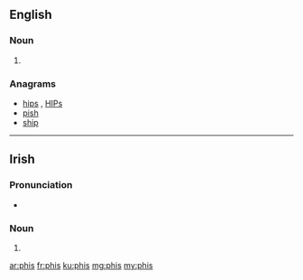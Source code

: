 ==English==

===Noun===
{{head|en|plural}}

# {{plural of|phi|lang=en}}

===Anagrams===
* [[hips#English|hips]] , [[HIPs#English|HIPs]]
* [[pish#English|pish]]
* [[ship#English|ship]]

----
==Irish==

===Pronunciation===
* {{IPA|[fʲɪʃ]|lang=ga}}

===Noun===
{{head|ga|noun form|g=f}}

# {{mutation of|pis|lang=ga}}

[[ar:phis]]
[[fr:phis]]
[[ku:phis]]
[[mg:phis]]
[[my:phis]]